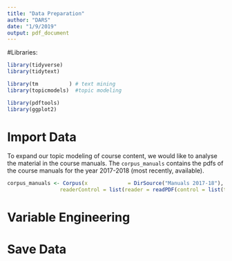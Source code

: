 ```yaml
---
title: "Data Preparation"
author: "DARS"
date: "1/9/2019"
output: pdf_document
---
```

#Libraries:
```r

library(tidyverse)
library(tidytext)

library(tm          ) # text mining
library(topicmodels)  #topic modeling

library(pdftools)
library(ggplot2)


```

# Import Data
To expand our topic modeling of course content, we would like to analyse the material in the course manuals. The `corpus_manuals` contains the pdfs of the course manuals for the year 2017-2018 (most recently, available).
```r
corpus_manuals <- Corpus(x             = DirSource("Manuals 2017-18"),
                 readerControl = list(reader = readPDF(control = list(text = "-layout"))))
```

# Variable Engineering

# Save Data

